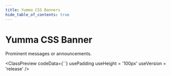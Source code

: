 ```yaml
---
title: Yumma CSS Banners
hide_table_of_contents: true
---
```



# Yumma CSS Banner

Prominent messages or announcements.

<ClassPreview
  codeData={``}
  usePadding
  useHeight = '100px'
  useVersion = 'release'
/>
